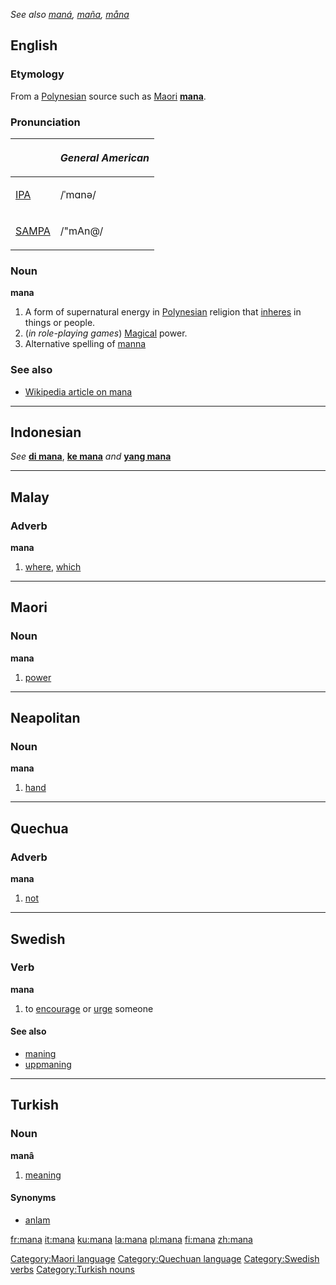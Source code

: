 ''See also [[maná]], [[maña]], [[måna]]''
==English==
===Etymology===
From a [[Polynesian]] source such as [[Maori]] '''[[mana]]'''.

===Pronunciation===
{| border=1 cellpadding=5
! !! ''General American''
|-
| [[w:IPA|IPA]] || /ˈmɑnə/
|-
| [[w:SAMPA|SAMPA]] || /"mAn@/
|}

===Noun===
'''mana'''

#A form of supernatural energy in [[Polynesian]] religion that [[inhere]]s in things or people.
#(''in role-playing games'') [[Magical]] power.
#Alternative spelling of [[manna]]

===See also===
*[[w:Mana|Wikipedia article on mana]]


----

==Indonesian==
''See'' '''[[di mana]]''', '''[[ke mana]]''' ''and'' '''[[yang mana]]'''


----

==Malay==
===Adverb===
'''mana'''

#[[where]], [[which]]


----

==Maori==
===Noun===
'''mana'''

# [[power]]

[[Category:Maori language]]


----

==Neapolitan==
===Noun===
'''mana''' {{f}}

#[[hand]]


----

==Quechua==
===Adverb===
'''mana'''

#[[not]]

[[Category:Quechuan language]]


----

==Swedish==
{{sv-verb|mana|manar|manade|manat|mana|manande|manad}}
===Verb===
'''mana'''

#to [[encourage]] or [[urge]] someone

[[Category:Swedish verbs]]

====See also====
*[[maning]]
*[[uppmaning]]


----

==Turkish==
===Noun===
'''manâ'''

# [[meaning]]

====Synonyms====
*[[anlam]]

[[Category:Turkish nouns]]

[[fr:mana]]
[[it:mana]]
[[ku:mana]]
[[la:mana]]
[[pl:mana]]
[[fi:mana]]
[[zh:mana]]